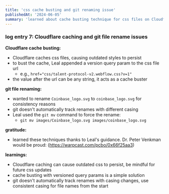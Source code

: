 ```yaml
---
title: 'css cache busting and git renaming issue'
publishedAt: '2024-06-05'
summary: 'learned about cache busting technique for css files on Cloudflare and fix a file renaming issue with git.'
---
```


### log entry 7: Cloudflare caching and git file rename issues

**Cloudflare cache busting:**
- Cloudflare caches css files, causing outdated styles to persist
- to bust the cache, Leal appended a version query param to the css file url
  - e.g., `href="css/talent-protocol-v2.webflow.css?v=1"`
- the value after the url can be any string, it acts as a cache buster

**git file renaming:**
- wanted to rename `Coinbase_logo.svg` to `coinbase_logo.svg` for consistency reasons
- git doesn't automatically track renames with different casing
- Leal used the `git mv` command to force the rename:
  - `git mv images/Coinbase_logo.svg images/coinbase_logo.svg`

**gratitude:**
- learned these techniques thanks to Leal's guidance. Dr. Peter Venkman would be proud: (https://warpcast.com/pcbo/0x66f25aa3)

**learnings:**
- Cloudflare caching can cause outdated css to persist, be mindful for future css updates
- cache busting with versioned query params is a simple solution
- git doesn't automatically track renames with casing changes, use consistent casing for file names from the start